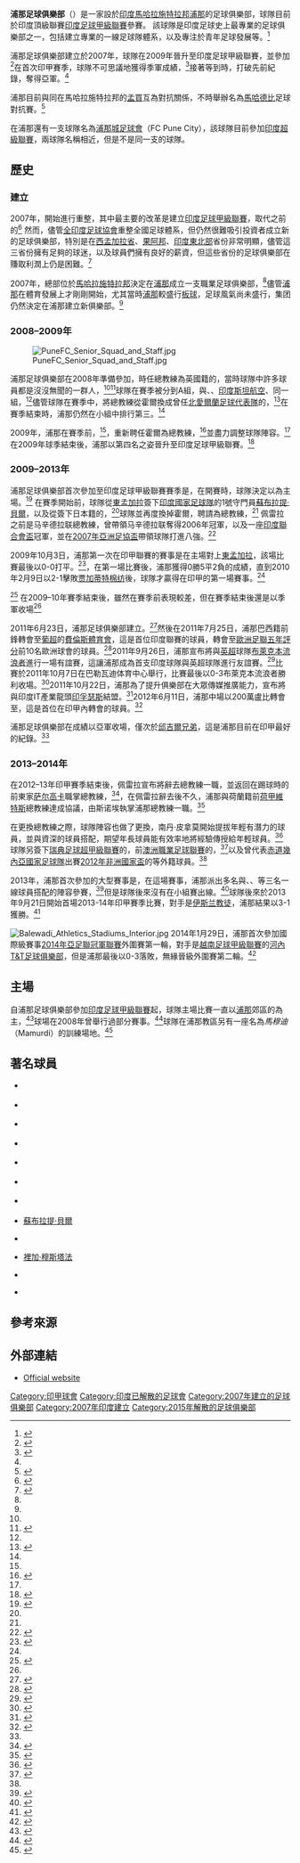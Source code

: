 {{Distinguish2|印度超級聯賽 [[浦那城足球會|浦那城足球會]]}}
{{Infobox football club
| clubname    = 浦那
| image       = PuneFC.png
| fullname    = 浦那足球俱樂部<br>Pune Football Club
| nickname    = 紅蜥蜴（Red Lizards）
| founded     = 2007
| dissolved  = 2016
| ground      = {{le|巴勒瓦迪体育中心|Balewadi Sports Complex}}
| capacity    = 22,000
| owntitle    = 擁有者
| owner       = {{le|阿肖克·皮拉马尔集团|Piramal Group|皮拉马尔集团}}<ref>{{cite web|title=Pune FC not optimistic about IPL-style football: Rohan|url=http://zeenews.india.com/sports/football/pune-fc-not-optimistic-about-ipl-style-football-rohan_763327.html|work=Zee News|accessdate=19 October 2013|archive-date=2019-01-06|archive-url=https://web.archive.org/web/20190106055126/http://zeenews.india.com/sports/football/pune-fc-not-optimistic-about-ipl-style-football-rohan_763327.html|dead-url=no}}</ref><ref>{{cite web|title=IndianFootball Interview: Harish Piramal|url=http://www.indianfootball.de/features/interview/interview63.html|work=IndianFootball.de|accessdate=7 November 2013|archive-date=2016-03-03|archive-url=https://web.archive.org/web/20160303233556/http://www.indianfootball.de/features/interview/interview63.html|dead-url=no}}</ref>
| chrtitle    = 主席
| chairman    = 南丹·皮拿莫（Nandan Piramal）<ref>{{cite web|title='We Want To Build An Institution' - Pune FC Chairman Nandan Piramal|url=http://www.goal.com/en-india/news/1064/i-league/2011/09/20/2674030/we-want-to-build-an-institution-pune-fc-chairman-nandan|work=Goal.com|accessdate=7 November 2013|archive-date=2015-09-24|archive-url=https://web.archive.org/web/20150924143952/http://www.goal.com/en-india/news/1064/i-league/2011/09/20/2674030/we-want-to-build-an-institution-pune-fc-chairman-nandan|dead-url=no}}</ref>
| mgrtitle    = 總教練
| manager     = {{le|卡里姆·本切里法|Karim Bencherifa}}
| league      = [[印度足球甲級聯賽|印度足球甲級聯賽]]
| season      = 2014-15年
| position    = 印度甲（第5名）
| current     = 
| website     = http://punefc.com/
| pattern_la1 = _goldshoulders
| pattern_b1  = _swe wc 1974 a
| pattern_ra1 = _goldshoulders
| pattern_sh1 = 
| pattern_so1 = _2 gold stripes
| leftarm1    = FF0000
| body1       = FF0000
| rightarm1   = FF0000
| shorts1     = FF0000
| socks1      = FF0000
| pattern_la2 = _redshoulders
| pattern_b2  = _kit body RBNY home
| pattern_ra2 = _redshoulders
| pattern_sh2 = 
| pattern_so2 = _color_3_stripes_red
| leftarm2    = FFFF00
| body2       = FFFF00
| rightarm2   = FFFF00
| shorts2     = FFFF00
| socks2      = FFFF00
| pattern_la3 =_redshoulders
| pattern_b3  =
| pattern_ra3 =_redshoulders
| pattern_sh3 =
| pattern_so3 = _color_3_stripes_red
| leftarm3    = 1C1C1C
| body3       = 1C1C1C
| rightarm3   = 1C1C1C
| shorts3     = 1C1C1C
| socks3      = 1C1C1C
}}

'''浦那足球俱樂部'''（{{lang-en|'''Pune Football Club'''}}）是一家設於[[印度|印度]][[馬哈拉施特拉邦|馬哈拉施特拉邦]][[浦那|浦那]]的足球俱樂部，球隊目前於印度頂級聯賽[[印度足球甲級聯賽|印度足球甲級聯賽]]參賽。 該球隊是印度足球史上最專業的足球俱樂部之一，包括建立專業的一線足球隊體系，以及專注於青年足球發展等。<ref name=THTProfessional>{{cite web|last=Bhutani|first=Rahul|title=Pune FC – I-League’s Gift To Indian Football|url=http://www.thehardtackle.com/2013/pune-fc-i-league-indian-football-churchill-brothers-east-bengal/|work=The Hard Tackle|accessdate=19 October 2013|archive-date=2020-08-07|archive-url=https://web.archive.org/web/20200807210644/http://www.thehardtackle.com/2013/pune-fc-i-league-indian-football-churchill-brothers-east-bengal/|dead-url=no}}</ref> 

浦那足球俱樂部建立於2007年，球隊在2009年晉升至印度足球甲級聯賽，並參加{{le|2009–10年印度足球甲級聯賽|2009–10 I-League|2009–10年印甲賽季}}<ref name=CBS>{{cite web|last=Agarwal|first=Atishay|title=I-League Crystal Ball Series: Pune FC|url=http://www.goal.com/en-india/news/1064/i-league/2009/09/23/1517301/i-league-crystal-ball-series-pune-fc|work=Goal.com|accessdate=19 October 2013|archive-date=2018-11-28|archive-url=https://web.archive.org/web/20181128210652/https://www.goal.com/en-india/news/1064/i-league/2009/09/23/1517301/i-league-crystal-ball-series-pune-fc|dead-url=no}}</ref>在首次印甲賽季，球隊不可思議地獲得季軍成績，<ref name=BestSeason>{{cite web|title=I-League 2012-13: Pune FC's best ever season|url=http://punefc.com/i-league-2012-13-pune-fc-s-best-ever-season/ |work=Pune Football Club|accessdate=19 October 2013}}</ref>接著等到{{le|2012–13年印度足球甲級聯賽|2012–13 I-League|2012–13年印甲賽季}}時，打破先前紀錄，奪得亞軍。<ref name=BestSeason/>

浦那目前與同在馬哈拉施特拉邦的[[孟买足球俱乐部|孟買]]互為對抗關係，不時舉辦名為[[馬哈德比|馬哈德比]]足球對抗賽。<ref>{{cite web|title=Mumbai FC, Pune FC ready for ‘Maha derby’|url=http://www.wifa.in/?p=3944|work=Western India Football Association|accessdate=19 October 2013|archive-date=2016-06-03|archive-url=https://web.archive.org/web/20160603143346/http://www.wifa.in/?p=3944|dead-url=no}}</ref>

在浦那還有一支球隊名為[[浦那城足球會|浦那城足球會]]（FC Pune City），該球隊目前參加[[印度超級聯賽|印度超級聯賽]]，兩球隊名稱相近，但是不是同一支的球隊。

==歷史==

===建立===
2007年，{{le|印度足球運動|Football in India|印度足球體系}}開始進行重整，其中最主要的改革是建立[[印度足球甲級聯賽|印度足球甲級聯賽]]，取代之前的{{le|印度國家足球聯賽|National Football League (India)}}<ref>{{cite web|title=How-to-win-a-tourney tips from IIM to Lajong - Shillong B-school offers expert advice to boost confidence level of I-League entrants|url=http://www.telegraphindia.com/1090821/jsp/northeast/story_11387593.jsp|work=Telegraph India|accessdate=20 October 2013|archive-date=2017-10-28|archive-url=https://web.archive.org/web/20171028201454/https://www.telegraphindia.com/1090821/jsp/northeast/story_11387593.jsp|dead-url=no}}</ref> 然而，儘管[[全印度足球協會|全印度足球協會]]重整全國足球體系，但仍然很難吸引投資者成立新的足球俱樂部，特別是在[[西孟加拉省|西孟加拉省]]、[[果阿邦|果阿邦]]、[[印度東北部|印度東北部]]省份非常明顯，儘管這三省份擁有足夠的球迷，以及球員們擁有良好的薪資，但這些省份的足球俱樂部在賺取利潤上仍是困難。<ref name=PFCFounding>{{cite web|last=Ajgoankar|first=Ashlesh|title=Pune Football Club – Leading The Way In Indian Football|url=http://www.thehardtackle.com/2013/pune-football-club-leading-the-way-in-indian-football/|work=The Hard Tackle|accessdate=20 October 2013|archive-date=2017-10-28|archive-url=https://web.archive.org/web/20171028145154/http://www.thehardtackle.com/2013/pune-football-club-leading-the-way-in-indian-football/|dead-url=no}}</ref>

2007年，總部位於[[馬哈拉施特拉邦|馬哈拉施特拉邦]]{{le|阿肖克·皮拉马尔集团|Piramal Group|皮拉马尔集团}}決定在[[浦那|浦那]]成立一支職業足球俱樂部，<ref name=PFCFounding/>儘管[[浦那|浦那]]在體育發展上才剛剛開始，尤其當時[[浦那|浦那]]較盛行[[板球|板球]]，足球風氣尚未盛行，集团仍然決定在浦那建立新俱樂部。<ref name=PFCFounding/>

===2008–2009年===
[[File:PuneFC_Senior_Squad_and_Staff.jpg|thumb]]

浦那足球俱樂部在2008年準備參加{{le|印度足球乙級聯賽|I-League 2nd Division}}，時任總教練為英國籍的{{le|斯圖亞特·霍爾 (足球教練)|Stewart Hall (football coach)|斯圖亞特·霍爾}}，當時球隊中許多球員都是沒沒無聞的一群人，<ref name=PFCFounding/><ref>{{cite web |title=Pune FC promote Gift; add goalkeeping coach Glen to Sr team staff |url=http://www.sportskeeda.com/football/pune-fc-promote-gift-add-goalkeeping-coach-glen-to-sr-team-staff |work=sportskeeda |accessdate=Sep 16, 2013 |archive-date=2016-03-04 |archive-url=https://web.archive.org/web/20160304185714/http://www.sportskeeda.com/football/pune-fc-promote-gift-add-goalkeeping-coach-glen-to-sr-team-staff |dead-url=no }}</ref>球隊在{{le|2008年印度足球乙級聯賽|2008 I-League 2nd Division}}賽季被分到A組，與{{le|瓦斯科足球俱樂部|Vasco S.C.|瓦斯科}}、{{le|石油與天然氣公司足球俱樂部|ONGC F.C.|石油与天然气公司}}、[[印度斯坦航空足球俱樂部|印度斯坦航空]]、{{le|帕亞聯足球俱樂部|Prayag United S.C.|帕亚联}}同一組，<ref name=PFCFounding/>儘管球隊在賽季中，將總教練從霍爾換成曾任[[北愛爾蘭足球代表隊|北愛爾蘭足球代表隊]]的{{le|伯纳德·麦克纳利|Bernard McNally}}，<ref>{{cite web|last=Banerjee|first=Subhajyoti|title=Indianfootball.com Interview: Bernard McNally|url=http://www.indianfootball.de/features/interview/interview65.html|work=IndianFootball.com|accessdate=20 October 2013|archive-date=2016-03-04|archive-url=https://web.archive.org/web/20160304001513/http://www.indianfootball.de/features/interview/interview65.html|dead-url=no}}</ref>在賽季結束時，浦那仍然在小組中排行第三。<ref name=PFCFounding/>

2009年，浦那在{{le|2009年印度足球乙級聯賽|2009 I-League 2nd Division}}賽季前，<ref name=PFCFounding/>，重新聘任霍爾為總教練，<ref name=HallDeparture>{{cite web|last=Mondal|first=Subhankar|title=On Stewart Hall’s Departure From Pune FC|url=http://www.goal.com/en-india/news/1949/mondals-musings/2009/05/05/1247541/on-stewart-halls-departure-from-pune-fc|work=Goal.com|accessdate=20 October 2013|archive-date=2018-11-10|archive-url=https://web.archive.org/web/20181110160054/https://www.goal.com/en-india/news/1949/mondals-musings/2009/05/05/1247541/on-stewart-halls-departure-from-pune-fc|dead-url=no}}</ref>並盡力調整球隊陣容。<ref name=HallDeparture/>在2009年球季結束後，浦那以第四名之姿晉升至印度足球甲級聯賽。<ref>{{cite web|title=Lajong, Pune FC in I-League|url=http://articles.timesofindia.indiatimes.com/2009-04-19/top-stories/28017183_1_pune-fc-salgaocar-shillong-lajong|work=Times of India|accessdate=20 October 2013|archive-date=2013-12-03|archive-url=https://web.archive.org/web/20131203060447/http://articles.timesofindia.indiatimes.com/2009-04-19/top-stories/28017183_1_pune-fc-salgaocar-shillong-lajong|dead-url=yes}}</ref>

===2009–2013年===
浦那足球俱樂部首次參加至印度足球甲級聯賽賽季是{{le|2009–10年印度足球甲級聯賽|2009–10 I-League|2009–10年賽季}}，在開賽時，球隊決定以{{le|巴勒瓦迪体育中心|Balewadi Sports Complex}}為主場。<ref name="East Bengal200910Preview">{{cite web|title=I League 2009-10: Pune FC to face Kingfisher East Bengal|url=http://footballkerala.com/2009/10/03/i-league-2009-10-pune-fc-to-face-kingfisher-east-bengal/|work=Kerala Football|accessdate=28 July 2012|deadurl=yes|archiveurl=https://archive.is/20130123062541/http://footballkerala.com/2009/10/03/i-league-2009-10-pune-fc-to-face-kingfisher-east-bengal/|archivedate=2013年1月23日}}</ref> 在賽季開始前，球隊從[[東孟加拉足球俱樂部|東孟加拉]]簽下[[印度國家足球隊|印度國家足球隊]]的1號守門員[[蘇布拉提·貝爾|蘇布拉提·貝爾]]，以及從{{le|马辛德拉联|Mahindra United}}簽下日本籍的{{link-jp|和泉新|和泉新}}，<ref name=CBS/>球隊並再度換掉霍爾，聘請{{le|德里克·佩雷拉|Derrick Pereira}}為總教練，<ref name=CBS/> 佩雷拉之前是马辛德拉联總教練，曾帶領马辛德拉联奪得2006年{{le|印度國家足球聯賽|National Football League (India)}}冠軍，以及一座[[印度聯合會盃|印度聯合會盃]]冠軍，並在[[2007年亞洲足協盃|2007年亞洲足協盃]]帶領球隊打進八強。<ref name=Derrick2009>{{cite web|last=Bali|first=Rahul|title=I-League: Derrick Pereira On His Time At Mahindra United|url=http://www.goal.com/en-india/news/1064/i-league/2009/04/24/1226458/i-league-derrick-pereira-on-his-time-at-mahindra-united|work=goal.com|accessdate=28 July 2012|archive-date=2016-03-10|archive-url=https://web.archive.org/web/20160310224433/http://www.goal.com/en-india/news/1064/i-league/2009/04/24/1226458/i-league-derrick-pereira-on-his-time-at-mahindra-united|dead-url=no}}</ref>

2009年10月3日，浦那第一次在印甲聯賽的賽事是在主場對上[[東孟加拉足球俱樂部|東孟加拉]]，該場比賽最後以0-0打平。<ref name=PuneFirstI-LeagueMatch>{{cite web|title=PUNE FC VS. EAST BENGAL 0 - 0|url=http://www.soccerway.com/matches/2009/10/03/india/i-league/pune-fc/east-bengal-club-fc/870725/|work=Soccerway|accessdate=28 July 2012|archive-date=2017-02-02|archive-url=https://web.archive.org/web/20170202054656/http://www.soccerway.com/matches/2009/10/03/india/i-league/pune-fc/east-bengal-club-fc/870725/|dead-url=no}}</ref>，在第一場比賽後，浦那獲得0勝5平2負的成績，直到2010年2月9日以2-1擊敗[[賈加蒂特棉紡足球會|贾加蒂特棉纺]]後，球隊才贏得在印甲的第一場賽事。<ref name=RSSSF2009/10>{{cite web|title=India 2009/10|url=http://www.rsssf.com/tablesi/india2010.html|work=RSSSF|accessdate=28 July 2012|archive-date=2012-10-22|archive-url=https://web.archive.org/web/20121022143130/http://www.rsssf.com/tablesi/india2010.html|dead-url=no}}</ref><ref name=TOIPuneTurnpoint>{{cite web|title=Team work main factor for Pune FC success story in I-League|url=http://articles.timesofindia.indiatimes.com/2010-06-02/interviews/28320837_1_pune-fc-edmar-figueira-lajong|work=Times of India|accessdate=28 July 2012|archive-date=2013-12-03|archive-url=https://web.archive.org/web/20131203060443/http://articles.timesofindia.indiatimes.com/2010-06-02/interviews/28320837_1_pune-fc-edmar-figueira-lajong|dead-url=yes}}</ref> 在2009–10年賽季結束後，雖然在賽季前表現較差，但在賽季結束後還是以季軍收場<ref name=TOIPuneTurnpoint/>

2011年6月23日，浦那足球俱樂部建立{{le|浦那足球俱樂部學院|Pune F.C. Academy|浦那U-19足球俱樂部}}。<ref>{{cite web|title=Pune FC to launch training academy|url=http://www.indianexpress.com/news/pune-fc-to-launch-training-academy/807558/|work=Indian Express|accessdate=28 July 2012}}</ref>然後在2011年7月25日，浦那巴西籍前鋒{{le|埃德马·菲盖拉|Edmar Figueira}}轉會至[[葡超|葡超]]的[[費倫斯體育會|費倫斯體育會]]，這是首位印度聯賽的球員，轉會至[[歐洲足聯五年評分|歐洲足聯五年評分]]前10名歐洲球會的球員。<ref>{{cite web|last=Malhorta|first=Kratik|title=I-League: Edmar Takes A Flight From I-League To The Portuguese Top Division|url=http://www.goal.com/en-india/news/1064/i-league/2011/07/25/2589522/i-league-edmar-takes-a-flight-from-i-league-to-the|work=goal.com|accessdate=28 July 2012|archive-date=2016-03-14|archive-url=https://web.archive.org/web/20160314034714/http://www.goal.com/en-india/news/1064/i-league/2011/07/25/2589522/i-league-edmar-takes-a-flight-from-i-league-to-the|dead-url=no}}</ref>2011年9月26日，浦那宣布將與[[英超|英超]]球隊[[布萊克本流浪者|布萊克本流浪者]]進行一場有誼賽，這讓浦那成為首支印度球隊與英超球隊進行友誼賽。<ref name=BlackburnvsPune>{{cite web|title=Blackburn Rovers to play Pune FC on October 7|url=http://timesofindia.indiatimes.com/sports/football/top-stories/Blackburn-Rovers-to-play-against-Pune-FC-on-October-7/articleshow/10126535.cms |work=Times of India |accessdate=28 July 2012}}</ref>比賽於2011年10月7日在巴勒瓦迪体育中心舉行，比賽最後以0-3布萊克本流浪者勝利收場。<ref name=Blackburn3-0Pune>{{cite web|title=Blackburn Rovers beat Pune FC 3-0 in exhibition match|url=http://indiatoday.intoday.in/story/blackburn-rovers-beat-pune-fc-3-0/1/154138.html|work=India Today|accessdate=28 July 2012|archive-date=2017-02-02|archive-url=https://web.archive.org/web/20170202041715/http://indiatoday.intoday.in/story/blackburn-rovers-beat-pune-fc-3-0/1/154138.html|dead-url=no}}</ref>2011年10月22日，浦那為了提升俱樂部在大眾傳媒推廣能力，宣布將與印度IT產業龍頭[[印孚瑟斯|印孚瑟斯]]結盟。<ref>{{cite web|title=Pune FC sign two-year deal with Infosys|url=http://timesofindia.indiatimes.com/sports/football/i-league/Pune-FC-sign-two-year-deal-with-Infosys/articleshow/10455940.cms|work=Times of India|accessdate=28 July 2012|archive-date=2018-09-22|archive-url=https://web.archive.org/web/20180922022938/https://timesofindia.indiatimes.com/sports/football/i-league/Pune-FC-sign-two-year-deal-with-Infosys/articleshow/10455940.cms|dead-url=no}}</ref>2012年6月11日，浦那中場{{le|莱斯特·费尔南德斯|Lester Fernandez}}以200萬盧比轉會至{{le|帕亞聯足球俱樂部|Prayag United S.C.|帕亞聯}}，這是首位在印甲內轉會的球員。<ref>{{cite web |title=India sees introduction of transfer fees as Pune sell Lester Fernandez to Prayag United |url=http://forum.indianfootballnetwork.com/discussion/34/pune-fc-news/p2 |work=indian football network |accessdate=28 July 2012 |archive-date=2014-09-27 |archive-url=https://web.archive.org/web/20140927220310/http://forum.indianfootballnetwork.com/discussion/34/pune-fc-news/p2 |dead-url=no }}</ref>

浦那足球俱樂部在{{le|2012–13年印度足球甲級聯賽|2012–13 I-League|2012–13年印甲賽季}}成績以亞軍收場，僅次於[[邱吉爾兄弟體育俱樂部|邱吉爾兄弟]]，這是浦那目前在印甲最好的紀錄。<ref name=BestSeason/>

===2013–2014年===
在2012–13年印甲賽季結束後，佩雷拉宣布將辭去總教練一職，並返回在踢球時的前東家[[薩爾高卡足球俱樂部|萨尔高卡]]職掌總教練，<ref>{{cite web|title=Coach Derrick Pereira to leave Pune FC|url=http://www.thehindu.com/sport/football/coach-pereira-to-leave-pune-fc/article4670528.ece|work=The Hindu|access-date=2015-11-14|archive-date=2013-06-22|archive-url=https://web.archive.org/web/20130622025023/http://www.thehindu.com/sport/football/coach-pereira-to-leave-pune-fc/article4670528.ece|dead-url=no}}</ref>，在佩雷拉辭去後不久，浦那與荷蘭籍前[[荷甲|荷甲]][[維特斯|維特斯]]總教練{{le|麦克·斯诺埃|Mike Snoei}}達成協議，由斯诺埃執掌浦那總教練一職。<ref>{{cite web |title=Pune FC appoint Dutchman Mike Snoei as head coach |url=http://www.sportskeeda.com/football/pune-fc-seal-dutch-coach-mike-snoei |work=sportskeeda.com |accessdate=20 October 2013 |archive-date=2016-03-04 |archive-url=https://web.archive.org/web/20160304185323/http://www.sportskeeda.com/football/pune-fc-seal-dutch-coach-mike-snoei |dead-url=no }}</ref> 

在更換總教練之際，球隊陣容也做了更換，南丹·皮拿莫開始提拔年輕有潛力的球員，並與資深的球員搭配，期望年長球員能有效率地將經驗傳授給年輕球員。<ref>{{cite web|last=Bali|first=Rahul|title=Pune FC Director Nandan Piramal: We felt it was the right time to push our youth|url=http://www.goal.com/en-india/news/1064/i-league/2013/07/09/4104395/pune-fc-director-nandan-piramal-we-felt-it-was-the-right-time-to-|work=Goal.com|accessdate=20 October 2013|archive-date=2018-02-20|archive-url=https://web.archive.org/web/20180220152030/http://www.goal.com/en-india/news/1064/i-league/2013/07/09/4104395/pune-fc-director-nandan-piramal-we-felt-it-was-the-right-time-to-|dead-url=no}}</ref>球隊另簽下[[瑞典足球超甲級聯賽|瑞典足球超甲級聯賽]]的{{le|卡拉姆·安格斯|Calum Angus}}，前[[澳洲職業足球聯賽|澳洲職業足球聯賽]]的{{le|詹姆斯·梅耶|James Meyer}}，<ref name=NewSignings2013>{{cite web|last=Srivastava|first=Ayush|title=I-League Team Profile: Pune FC|url=http://www.goal.com/en-india/news/1064/i-league/2013/09/20/4276010/i-league-team-profile-pune-fc|work=Goal.com|accessdate=20 October 2013|archive-date=2018-02-20|archive-url=https://web.archive.org/web/20180220152053/http://www.goal.com/en-india/news/1064/i-league/2013/09/20/4276010/i-league-team-profile-pune-fc|dead-url=no}}</ref>以及曾代表[[赤道幾內亞國家足球隊|赤道幾內亞國家足球隊]]出賽[[2012年非洲國家盃|2012年非洲國家盃]]的{{le|劳尔·法比亚尼|Raúl Fabiani}}等外籍球員。<ref name=NewSignings2013/>

2013年，浦那首次參加的大型賽事是{{le|2013年杜蘭德盃|2013 Durand Cup}}，在這場賽事，浦那派出多名{{le|浦那足球俱樂部學院|Pune F.C. Academy|浦那U-19足球俱樂部}}與{{le|賽塔諾·科斯塔|Caitano Costa}}、{{le|夏辛拉爾·梅勒帝|Shahinlal Meloly}}、{{le|普拉卡什·托拉特|Prakash Thorat}}等三名一線球員搭配的陣容參賽，<ref>{{cite web|title=Durand Cup 2013-14: Defender Costa to lead Pune FC |url=http://www.sportskeeda.com/football/durand-cup-2013-14-caitano-costa-lead-pune-fc |work=sportskeeda.com |accessdate=20 October 2013}}</ref>但是球隊後來沒有在小組賽出線。<ref>{{cite web|title=ONGC beat Pune FC 2-1, qualify for semis of Durand Cup|url=http://sports.ndtv.com/football/news/214037-ongc-beat-pune-fc-2-1-qualify-for-semis-of-durand-cup|work=NDTV Sports|accessdate=20 October 2013|archive-url=https://web.archive.org/web/20150930164143/http://sports.ndtv.com/football/news/214037-ongc-beat-pune-fc-2-1-qualify-for-semis-of-durand-cup|archive-date=2015-09-30|dead-url=yes}}</ref>球隊後來於2013年9月21日開始首場2013-14年印甲賽季比賽，對手是[[伊斯蘭教徒足球俱樂部|伊斯兰教徒]]，浦那結果以3-1獲勝。<ref>{{cite web|title=MOHAMMEDAN VS. PUNE  1 - 3|url=http://us.soccerway.com/matches/2013/09/21/india/i-league/mohammedan-sporting-club/pune-fc/1585277/?ICID=PL_MS_01|work=Soccerway|accessdate=20 October 2013|archive-date=2016-03-04|archive-url=https://web.archive.org/web/20160304212344/http://us.soccerway.com/matches/2013/09/21/india/i-league/mohammedan-sporting-club/pune-fc/1585277/?ICID=PL_MS_01|dead-url=no}}</ref>

[[File:Balewadi_Athletics_Stadiums_Interior.jpg|thumb]]
2014年1月29日，浦那首次參加國際級賽事[[2014年亞足聯冠軍聯賽|2014年亞足聯冠軍聯賽]]外圍賽第一輪，對手是[[越南足球甲級聯賽|越南足球甲級聯賽]]的[[河內T&T足球俱樂部|河內T&T足球俱樂部]]，但是浦那最後以0-3落敗，無緣晉級外圍賽第二輪。<ref>{{cite web|title=AFC Champions League: Pune FC go down 0-3 to Hanoi T&T FC|url=http://sports.ndtv.com/football/news/220179-afc-champions-league-pune-fc-go-down-0-3-to-hanoi-tt-fc|work=NDTV Sport|accessdate=17 February 2014|archive-url=https://web.archive.org/web/20140204191459/http://sports.ndtv.com/football/news/220179-afc-champions-league-pune-fc-go-down-0-3-to-hanoi-tt-fc|archive-date=2014-02-04|dead-url=yes}}</ref>

==主場==
自浦那足球俱樂部參加[[印度足球甲級聯賽|印度足球甲級聯賽]]起，球隊主場比賽一直以[[浦那|浦那]]郊區{{le|巴勒瓦迪|Balewadi}}的{{le|巴勒瓦迪体育中心|Balewadi Sports Complex}}為主，<ref>{{cite web|title=SHREE SHIV CHHATRAPATI SPORTS COMPLEX|url=http://us.soccerway.com/teams/india/pune-fc/10635/venue/|work=Soccerway|accessdate=7 November 2013|archive-date=2016-03-04|archive-url=https://web.archive.org/web/20160304212649/http://us.soccerway.com/teams/india/pune-fc/10635/venue/|dead-url=no}}</ref>球場在2008年曾舉行過{{le|2008年大英國協青年運動會|2008 Commonwealth Youth Games}}部分賽事。<ref>{{cite web|title=Police station at Balewadi on cards|url=http://articles.timesofindia.indiatimes.com/2007-05-21/pune/27879650_1_police-station-balewadi-sports-persons|work=Times of India|accessdate=7 November 2013|archive-date=2013-11-18|archive-url=https://archive.today/20131118022654/http://articles.timesofindia.indiatimes.com/2007-05-21/pune/27879650_1_police-station-balewadi-sports-persons|dead-url=yes}}</ref>球隊在浦那教區另有一座名為''馬穆迪''（Mamurdi）的訓練場地。<ref>{{cite web|title=Pune Football Club to hold open trials|url=http://www.indianexpress.com/news/pune-football-club-to-hold-open-trials/1142835/|work=Indian Express|accessdate=7 November 2013|archive-date=2013-07-21|archive-url=https://web.archive.org/web/20130721130436/http://www.indianexpress.com/news/pune-football-club-to-hold-open-trials/1142835/|dead-url=no}}</ref>

==著名球員==
{{Col-begin}}
{{Col-3}}
* {{flagicon|BRA}} {{le|埃德马·菲盖拉|Edmar Figueira}}
* {{flagicon|Côte d'Ivoire}} {{le|多侯·皮耶尔|Douhou Pierre}}
* {{flagicon|ENG}} {{le|卡拉姆·安格斯|Calum Angus}}
* {{flagicon|Equatorial Guinea}} {{le|劳尔·法比亚尼|Raúl Fabiani}}
{{col-3}}
* {{flagicon|Guinea}} {{le|曼喬·凱塔|Mandjou Keita}}
* {{flagicon|IND}} {{le|杰杰·拉比盧亞|Jeje Lalpekhlua}}
* {{flagicon|IND}} {{le|格金德·庫馬爾|Gurjinder Kumar}}
* {{flagicon|IND}} [[蘇布拉提·貝爾|蘇布拉提·貝爾]]
{{col-3}}
* {{flagicon|IND}} {{le|蘇巴斯·辛格|Subhash Singh}}
* {{flagicon|NED}} [[裡加·穆斯塔法|裡加·穆斯塔法]]
* {{flagicon|Nigeria}} {{le|奇卡·瓦利|Chika Wali}}
* {{flagicon|South Sudan}} {{le|詹姆斯·莫高|James Moga}}
{{Col-end}}

==參考來源==
{{reflist|2}}

==外部連結==
* [http://punefc.com/ Official website] {{Wayback|url=http://punefc.com/ |date=20191221185633 }}

[[Category:印甲球會|Category:印甲球會]]
[[Category:印度已解散的足球會|Category:印度已解散的足球會]]
[[Category:2007年建立的足球俱樂部|Category:2007年建立的足球俱樂部]]
[[Category:2007年印度建立|Category:2007年印度建立]]
[[Category:2015年解散的足球俱樂部|Category:2015年解散的足球俱樂部]]
